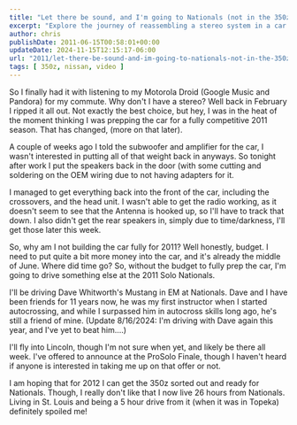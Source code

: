 ```yaml
---
title: "Let there be sound, and I'm going to Nationals (not in the 350z)"
excerpt: "Explore the journey of reassembling a stereo system in a car geared for racing. Dive into the process, challenges, and solutions of crafting the perfe..."
author: chris
publishDate: 2011-06-15T00:58:01+00:00
updateDate: 2024-11-15T12:15:17-06:00
url: "2011/let-there-be-sound-and-im-going-to-nationals-not-in-the-350z"
tags: [ 350z, nissan, video ]
---
```


So I finally had it with listening to my Motorola Droid (Google Music and Pandora) for my commute. Why don't I have a stereo? Well back in February I ripped it all out. Not exactly the best choice, but hey, I was in the heat of the moment thinking I was prepping the car for a fully competitive 2011 season. That has changed, (more on that later).

A couple of weeks ago I told the subwoofer and amplifier for the car, I wasn't interested in putting all of that weight back in anyways. So tonight after work I put the speakers back in the door (with some cutting and soldering on the OEM wiring due to not having adapters for it.

I managed to get everything back into the front of the car, including the crossovers, and the head unit. I wasn't able to get the radio working, as it doesn't seem to see that the Antenna is hooked up, so I'll have to track that down. I also didn't get the rear speakers in, simply due to time/darkness, I'll get those later this week.

So, why am I not building the car fully for 2011? Well honestly, budget. I need to put quite a bit more money into the car, and it's already the middle of June. Where did time go? So, without the budget to fully prep the car, I'm going to drive something else at the 2011 Solo Nationals.

I'll be driving Dave Whitworth's Mustang in EM at Nationals. Dave and I have been friends for 11 years now, he was my first instructor when I started autocrossing, and while I surpassed him in autocross skills long ago, he's still a friend of mine. (Update 8/16/2024: I'm driving with Dave again this year, and I've yet to beat him....)

<YouTubeEmbed videoId="Y6e_nRbu-KY" title="Whitworths EM Mustang" publishDate="2011-06-12T01:07:14+00:00" description="2011-06-12 10.17.02 AndyR3.mp4" />
 
I'll fly into Lincoln, though I'm not sure when yet, and likely be there all week. I've offered to announce at the ProSolo Finale, though I haven't heard if anyone is interested in taking me up on that offer or not. 

I am hoping that for 2012 I can get the 350z sorted out and ready for Nationals. Though, I really don't like that I now live 26 hours from Nationals. Living in St. Louis and being a 5 hour drive from it (when it was in Topeka) definitely spoiled me!

